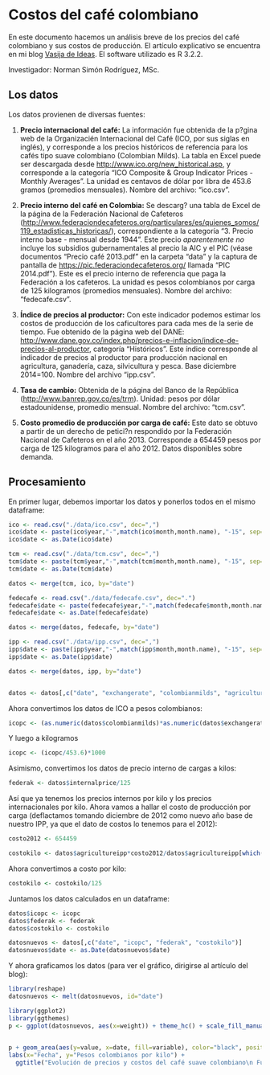 # Costos del café colombiano
En este documento hacemos un análisis breve de los precios del café colombiano y sus costos de producción. El artículo explicativo se encuentra en mi blog [Vasija de Ideas](http://vasijadeideas.blogspot.com/2016/07/esta-gente-paga-para-que-la-dejen.html). El software utilizado es R 3.2.2.

Investigador: Norman Simón Rodríguez, MSc.

## Los datos

Los datos provienen de diversas fuentes:

1. **Precio internacional del café:** La información fue obtenida de la p?gina web de la Organizacién Internacional del Café (ICO, por sus siglas en inglés), y corresponde a los precios históricos de referencia para los cafés tipo suave colombiano (Colombian Milds). La tabla en Excel puede ser descargada desde <http://www.ico.org/new_historical.asp>, y corresponde a la categoría "ICO Composite & Group Indicator Prices - Monthly Averages". La unidad es centavos de dólar por libra de 453.6 gramos (promedios mensuales). Nombre del archivo: "ico.csv".

2. **Precio interno del café en Colombia:** Se descarg? una tabla de Excel de la página de la Federación Nacional de Cafeteros (<http://www.federaciondecafeteros.org/particulares/es/quienes_somos/119_estadisticas_historicas/>), correspondiente a la categoría "3. Precio interno base - mensual desde 1944". Este precio *aparentemente no* incluye los subsidios gubernamentales al precio la AIC y el PIC (véase documentos "Precio café 2013.pdf" en la carpeta "data" y la captura de pantalla  de <https://pic.federaciondecafeteros.org/> llamada "PIC 2014.pdf"). Este es el precio interno de referencia que paga la Federación a los cafeteros. La unidad es pesos colombianos por carga de 125 kilogramos (promedios mensuales). Nombre del archivo: "fedecafe.csv".

3. **Índice de precios al productor:** Con este indicador podemos estimar los costos de producción de los caficultores para cada mes de la serie de tiempo. Fue obtenido de la página web del DANE: <http://www.dane.gov.co/index.php/precios-e-inflacion/indice-de-precios-al-productor>, categoría "Históricos". Este índice corresponde al indicador de precios al productor para producción nacional en agricultura, ganadería, caza, silvicultura y pesca. Base diciembre 2014=100. Nombre del archivo "ipp.csv".

4. **Tasa de cambio:** Obtenida de la página del Banco de la República (<http://www.banrep.gov.co/es/trm>). Unidad: pesos por dólar estadounidense, promedio mensual. Nombre del archivo: "tcm.csv".

5. **Costo promedio de producción por carga de café:** Este dato se obtuvo a partir de un derecho de petici?n respondido por la Federación Nacional de Cafeteros en el año 2013. Corresponde a 654459 pesos por carga de 125 kilogramos para el año 2012. Datos disponibles sobre demanda.

## Procesamiento

En primer lugar, debemos importar los datos y ponerlos todos en el mismo dataframe:

```r
ico <- read.csv("./data/ico.csv", dec=",")
ico$date <- paste(ico$year,"-",match(ico$month,month.name), "-15", sep="")
ico$date <- as.Date(ico$date)

tcm <- read.csv("./data/tcm.csv", dec=",")
tcm$date <- paste(tcm$year,"-",match(tcm$month,month.name), "-15", sep="")
tcm$date <- as.Date(tcm$date)

datos <- merge(tcm, ico, by="date")

fedecafe <- read.csv("./data/fedecafe.csv", dec=".")
fedecafe$date <- paste(fedecafe$year,"-",match(fedecafe$month,month.name), "-15", sep="")
fedecafe$date <- as.Date(fedecafe$date)

datos <- merge(datos, fedecafe, by="date")

ipp <- read.csv("./data/ipp.csv", dec=",")
ipp$date <- paste(ipp$year,"-",match(ipp$month,month.name), "-15", sep="")
ipp$date <- as.Date(ipp$date)

datos <- merge(datos, ipp, by="date")


datos <- datos[,c("date", "exchangerate", "colombianmilds", "agricultureipp", "internalprice")]

```

Ahora convertimos los datos de ICO a pesos colombianos:
```r
icopc <- (as.numeric(datos$colombianmilds)*as.numeric(datos$exchangerate))/100

```
Y luego a kilogramos

```r
icopc <- (icopc/453.6)*1000

```

Asimismo, convertimos los datos de precio interno de cargas a kilos:

```r
federak <- datos$internalprice/125

```

Así que ya tenemos los precios internos por kilo y los precios internacionales por kilo. Ahora vamos a hallar el costo de producción por carga (deflactamos tomando diciembre de 2012 como nuevo año base de nuestro IPP, ya que el dato de costos lo tenemos para el 2012):

```r

costo2012 <- 654459

costokilo <- datos$agricultureipp*costo2012/datos$agricultureipp[which(datos$date=="2012-12-15")]

```

Ahora convertimos a costo por kilo:

```r
costokilo <- costokilo/125
```

Juntamos los datos calculados en un dataframe:

```r

datos$icopc <- icopc
datos$federak <- federak
datos$costokilo <- costokilo

datosnuevos <- datos[,c("date", "icopc", "federak", "costokilo")]
datosnuevos$date <- as.Date(datosnuevos$date)

```

Y ahora graficamos los datos (para ver el gráfico, dirigirse al artículo del blog):
```r

library(reshape)
datosnuevos <- melt(datosnuevos, id="date")

library(ggplot2)
library(ggthemes)
p <- ggplot(datosnuevos, aes(x=weight)) + theme_hc() + scale_fill_manual(values=c("red", "green", "white") ,breaks=c("costokilo", "federak", "icopc"), name="", labels=c("Costo por kilo", "Precio interno", "Precio internacional"))

                                                                        
p + geom_area(aes(y=value, x=date, fill=variable), color="black", position = 'identity', alpha = 0.5) +
labs(x="Fecha", y="Pesos colombianos por kilo") + 
  ggtitle("Evolución de precios y costos del café suave colombiano\n Fuente: Vasija de Ideas (para fuentes de datos ver artículo)")

```


